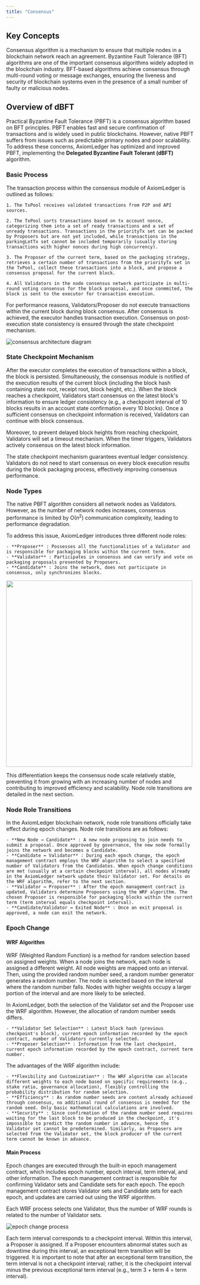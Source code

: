 ```yaml
---
title: "Consensus"
---
```


## Key Concepts
Consensus algorithm is a mechanism to ensure that multiple nodes in a blockchain network reach an agreement. Byzantine Fault Tolerance (BFT) algorithms are one of the important consensus algorithms widely adopted in the blockchain industry. BFT-based algorithms achieve consensus through multi-round voting or message exchanges, ensuring the liveness and security of blockchain systems even in the presence of a small number of faulty or malicious nodes.

## Overview of dBFT
Practical Byzantine Fault Tolerance (PBFT) is a consensus algorithm based on BFT principles. PBFT enables fast and secure confirmation of transactions and is widely used in public blockchains. However, native PBFT suffers from issues such as predictable primary nodes and poor scalability. To address these concerns, AxiomLedger has optimized and improved PBFT, implementing the **Delegated Byzantine Fault Tolerant (dBFT)** algorithm.

### Basic Process
The transaction process within the consensus module of AxiomLedger is outlined as follows:

    1. The TxPool receives validated transactions from P2P and API sources.
    
    2. The TxPool sorts transactions based on tx account nonce, categorizing them into a set of ready transactions and a set of unready transactions. Transactions in the priorityTx set can be packed by Proposers but are not yet included, while transactions in the parkingLotTx set cannot be included temporarily (usually storing transactions with higher nonces during high concurrency).
    
    3. The Proposer of the current term, based on the packaging strategy, retrieves a certain number of transactions from the priorityTx set in the TxPool, collect these transactions into a block, and propose a consensus proposal for the current block.
    
    4. All Validators in the node consensus network participate in multi-round voting consensus for the block proposal, and once conmmited, the block is sent to the executor for transaction execution.

<Warning>
    For performance reasons, Validators/Proposer do not execute transactions within the current block during block consensus. After consensus is achieved, the executor handles transaction execution. Consensus on post-execution state consistency is ensured through the state checkpoint mechanism.
</Warning>

![consensus architecture diagram](/en/images/system-design/consensus-architecture1.png)


### State Checkpoint Mechanism

After the executor completes the execution of transactions within a block, the block is persisted. Simultaneously, the consensus module is notified of the execution results of the current block (including the block hash containing state root, receipt root, block height, etc.). When the block reaches a checkpoint, Validators start consensus on the latest block's information to ensure ledger consistency (e.g., a checkpoint interval of 10 blocks results in an account state confirmation every 10 blocks). Once a sufficient consensus on checkpoint information is received, Validators can continue with block consensus.

Moreover, to prevent delayed block heights from reaching checkpoint, Validators will set a timeout mechanism. When the timer triggers, Validators actively consensus on the latest block information.

The state checkpoint mechanism guarantees eventual ledger consistency. Validators do not need to start consensus on every block execution results during the block packaging process, effectively improving consensus performance.

### Node Types

The native PBFT algorithm considers all network nodes as Validators. However, as the number of network nodes increases, consensus performance is limited by O($n^2$) communication complexity, leading to performance degradation.

To address this issue, AxiomLedger introduces three different node roles:

    - **Proposer** : Possesses all the functionalities of a Validator and is responsible for packaging blocks within the current term.
    - **Validator** : Participates in consensus and can verify and vote on packaging proposals presented by Proposers.
    - **Candidate** : Joins the network, does not participate in consensus, only synchronizes blocks.

<img src="/en/images/system-design/node-state-machine.png" width="500" />

This differentiation keeps the consensus node scale relatively stable, preventing it from growing with an increasing number of nodes and contributing to improved efficiency and scalability. Node role transitions are detailed in the next section.

### Node Role Transitions

In the AxiomLedger blockchain network, node role transitions officially take effect during epoch changes. Node role transitions are as follows:

    - **New Node → Candidate** : A new node proposing to join needs to submit a proposal. Once approved by governance, the new node formally joins the network and becomes a Candidate.
    - **Candidate ↔ Validator** : During each epoch change, the epoch management contract employs the WRF algorithm to select a specified number of Validators from the Candidates. When epoch change conditions are met (usually at a certain checkpoint interval), all nodes already in the AxiomLedger network update their Validator set. For details on the WRF algorithm, refer to the next section.
    - **Validator ↔ Proposer** : After the epoch management contract is updated, Validators determine Proposers using the WRF algorithm. The chosen Proposer is responsible for packaging blocks within the current term (term interval equals checkpoint interval).
    - **Candidate/Validator ↔ Exited Node** : Once an exit proposal is approved, a node can exit the network.

### Epoch Change

#### WRF Algorithm

WRF (Weighted Random Function) is a method for random selection based on assigned weights. When a node joins the network, each node is assigned a different weight. All node weights are mapped onto an interval. Then, using the provided random number seed, a random number generator generates a random number. The node is selected based on the interval where the random number falls. Nodes with higher weights occupy a larger portion of the interval and are more likely to be selected.

In AxiomLedger, both the selection of the Validator set and the Proposer use the WRF algorithm. However, the allocation of random number seeds differs.

    - **Validator Set Selection** : Latest block hash (previous checkpoint's block), current epoch information recorded by the epoch contract, number of Validators currently selected.
    - **Proposer Selection** : Information from the last checkpoint, current epoch information recorded by the epoch contract, current term number.

The advantages of the WRF algorithm include:

    - **Flexibility and Customization** : The WRF algorithm can allocate different weights to each node based on specific requirements (e.g., stake ratio, governance allocation), flexibly controlling the probability distribution for random selection.
    - **Efficiency** : As random number seeds are content already achieved through consensus, no additional round of consensus is needed for the random seed. Only basic mathematical calculations are involved.
    - **Security** : Since confirmation of the random number seed requires waiting for the last block to be produced in the checkpoint, it's impossible to predict the random number in advance, hence the Validator set cannot be predetermined. Similarly, as Proposers are selected from the Validator set, the block producer of the current term cannot be known in advance.

#### Main Process
Epoch changes are executed through the built-in epoch management contract, which includes epoch number, epoch interval, term interval, and other information. The epoch management contract is responsible for confirming Validator sets and Candidate sets for each epoch. The epoch management contract stores Validator sets and Candidate sets for each epoch, and updates are carried out using the WRF algorithm.

<Warning>
    Each WRF process selects one Validator, thus the number of WRF rounds is related to the number of Validator sets.
</Warning>

![epoch change process](/en/images/system-design/epoch-change.png)

Each term interval corresponds to a checkpoint interval. Within this interval, a Proposer is assigned. If a Proposer encounters abnormal states such as downtime during this interval, an exceptional term transition will be triggered. It is important to note that after an exceptional term transition, the term interval is not a checkpoint interval; rather, it is the checkpoint interval minus the previous exceptional term interval (e.g., term 3 + term 4 = term interval).




